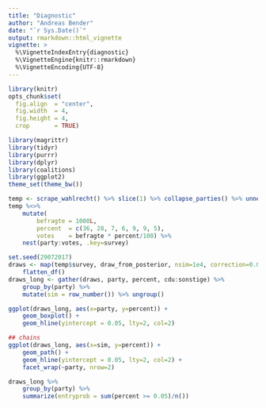 ```yaml
---
title: "Diagnostic"
author: "Andreas Bender"
date: "`r Sys.Date()`"
output: rmarkdown::html_vignette
vignette: >
  %\VignetteIndexEntry{diagnostic}
  %\VignetteEngine{knitr::rmarkdown}
  %\VignetteEncoding{UTF-8}
---
```



```r
library(knitr)
opts_chunk$set(
  fig.align  = "center",
  fig.width  = 4,
  fig.height = 4,
  crop       = TRUE)
```


```r
library(magrittr)
library(tidyr)
library(purrr)
library(dplyr)
library(coalitions)
library(ggplot2)
theme_set(theme_bw())
```

```r
temp <- scrape_wahlrecht() %>% slice(1) %>% collapse_parties() %>% unnest()
temp %<>% 
	mutate(
		befragte = 1000L,
		percent  = c(36, 28, 7, 6, 9, 9, 5),
		votes    = befragte * percent/100) %>%
	nest(party:votes, .key=survey)

set.seed(29072017)
draws <- map(temp$survey, draw_from_posterior, nsim=1e4, correction=0.01) %>% 
	flatten_df()
draws_long <- gather(draws, party, percent, cdu:sonstige) %>% 
	group_by(party) %>% 
	mutate(sim = row_number()) %>% ungroup()
```



```r
ggplot(draws_long, aes(x=party, y=percent)) + 
	geom_boxplot() + 
	geom_hline(yintercept = 0.05, lty=2, col=2)

## chains 
ggplot(draws_long, aes(x=sim, y=percent)) + 
	geom_path() + 
	geom_hline(yintercept = 0.05, lty=2, col=2) + 
	facet_wrap(~party, nrow=2)

draws_long %>% 
	group_by(party) %>% 
	summarize(entryprob = sum(percent >= 0.05)/n())
```